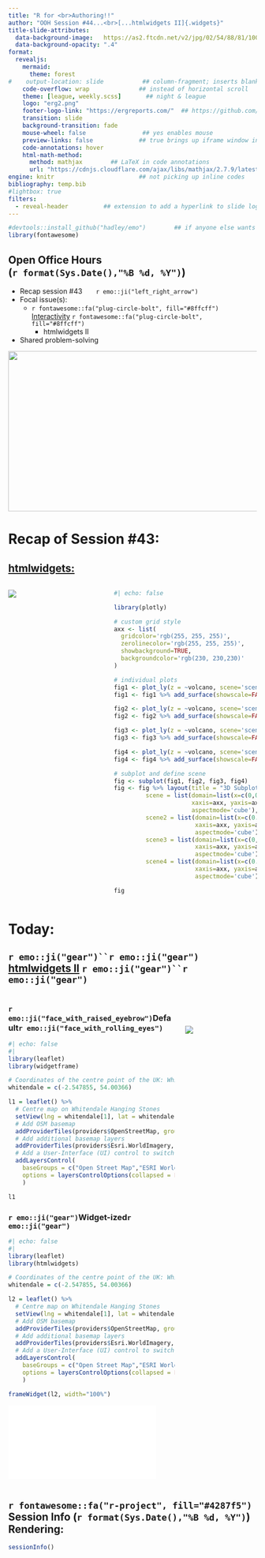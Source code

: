 ```yaml
---
title: "R for <br>Authoring!!" 
author: "OOH Session #44...<br>[...htmlwidgets II]{.widgets}" 
title-slide-attributes: 
  data-background-image:   https://as2.ftcdn.net/v2/jpg/02/54/88/81/1000_F_254888185_zN5cp9JpNTODOA00fWfaHHlj5KHK2c2s.jpg
  data-background-opacity: ".4"
format:
  revealjs:
    mermaid:
      theme: forest
#    output-location: slide           ## column-fragment; inserts blank 2nd slide
    code-overflow: wrap              ## instead of horizontal scroll
    theme: [league, weekly.scss]       ## night & league
    logo: "erg2.png"
    footer-logo-link: "https://ergreports.com/"  ## https://github.com/shafayetShafee/reveal-header#readme
    transition: slide
    background-transition: fade
    mouse-wheel: false                ## yes enables mouse
    preview-links: false             ## true brings up iframe window instead of "site"
    code-annotations: hover 
    html-math-method: 
      method: mathjax        ## LaTeX in code annotations
      url: "https://cdnjs.cloudflare.com/ajax/libs/mathjax/2.7.9/latest.js?config=TeX-MML-AM_CHTML"
engine: knitr                        ## not picking up inline codes
bibliography: temp.bib
#lightbox: true
filters: 
  - reveal-header          ## extension to add a hyperlink to slide logo
---
```


```r
#devtools::install_github("hadley/emo")        ## if anyone else wants to render
library(fontawesome)
```

## Open Office Hours <br>(`r format(Sys.Date(),"%B %d, %Y")`)

::: {layout="[80,20]"}
::: first-column
-   Recap session #43&nbsp;&nbsp;&nbsp;&nbsp;&nbsp;&nbsp;&nbsp;`r emo::ji("left_right_arrow")`
-   Focal issue(s):
    - `r fontawesome::fa("plug-circle-bolt", fill="#8ffcff")` [[Interactivity]{.electric}](https://quarto.org/docs/interactive/) `r fontawesome::fa("plug-circle-bolt", fill="#8ffcff")`
      + [htmlwidgets II]{.widgets}
-   Shared problem-solving
:::

::: second-column
:::

:::

![](img/title43.JPG){.absolute top="170" right="-120" width="600" height="325"}

# Recap of Session #43: 

## [[htmlwidgets:]{.widgets}](https://gallery.htmlwidgets.org/) 

:::: {.columns}

::: {.column width="40%"}
![](https://i.giphy.com/media/v1.Y2lkPTc5MGI3NjExeWd4YTA2NHdodHlzNnFwcGZoODljb2E4OTRtbnlzYXVzM2gydTU3biZlcD12MV9pbnRlcm5hbF9naWZfYnlfaWQmY3Q9Zw/6x0YwnavyPeqeAiZ2T/giphy.gif){.absolute left="-150" top="200"}
:::

::: {.column width="60%"}
```r
#| echo: false

library(plotly)

# custom grid style
axx <- list(
  gridcolor='rgb(255, 255, 255)',
  zerolinecolor='rgb(255, 255, 255)',
  showbackground=TRUE,
  backgroundcolor='rgb(230, 230,230)'
)

# individual plots
fig1 <- plot_ly(z = ~volcano, scene='scene1') 
fig1 <- fig1 %>% add_surface(showscale=FALSE)

fig2 <- plot_ly(z = ~volcano, scene='scene2') 
fig2 <- fig2 %>% add_surface(showscale=FALSE)

fig3 <- plot_ly(z = ~volcano, scene='scene3') 
fig3 <- fig3 %>% add_surface(showscale=FALSE)

fig4 <- plot_ly(z = ~volcano, scene='scene4') 
fig4 <- fig4 %>% add_surface(showscale=FALSE)

# subplot and define scene
fig <- subplot(fig1, fig2, fig3, fig4) 
fig <- fig %>% layout(title = "3D Subplots",
         scene = list(domain=list(x=c(0,0.5),y=c(0.5,1)),
                      xaxis=axx, yaxis=axx, zaxis=axx,
                      aspectmode='cube'),
         scene2 = list(domain=list(x=c(0.5,1),y=c(0.5,1)),
                       xaxis=axx, yaxis=axx, zaxis=axx,
                       aspectmode='cube'),
         scene3 = list(domain=list(x=c(0,0.5),y=c(0,0.5)),
                       xaxis=axx, yaxis=axx, zaxis=axx,
                       aspectmode='cube'),
         scene4 = list(domain=list(x=c(0.5,1),y=c(0,0.5)),
                       xaxis=axx, yaxis=axx, zaxis=axx,
                       aspectmode='cube'))

fig

```
:::
::::

# Today: 

## `r emo::ji("gear")``r emo::ji("gear")` [[htmlwidgets II]{.widgets}](https://www.htmlwidgets.org/develop_sizing.html) `r emo::ji("gear")``r emo::ji("gear")` 

:::: {.columns}

::: {.column width="70%"}

::: {.panel-tabset}

### `r emo::ji("face_with_raised_eyebrow")`Default`r emo::ji("face_with_rolling_eyes")` 

```r
#| echo: false
#| 
library(leaflet)
library(widgetframe)

# Coordinates of the centre point of the UK: Whitendale Hanging Stones
whitendale = c(-2.547855, 54.00366)

l1 = leaflet() %>%
  # Centre map on Whitendale Hanging Stones
  setView(lng = whitendale[1], lat = whitendale[2], zoom = 6) %>% 
  # Add OSM basemap
  addProviderTiles(providers$OpenStreetMap, group = "Open Street Map") %>% 
  # Add additional basemap layers
  addProviderTiles(providers$Esri.WorldImagery, group = "ESRI World Imagery") %>% 
  # Add a User-Interface (UI) control to switch layers
  addLayersControl(
    baseGroups = c("Open Street Map","ESRI World Imagery"),
    options = layersControlOptions(collapsed = FALSE)
    )

l1
```

### `r emo::ji("gear")`Widget-ized`r emo::ji("gear")`

```r
#| echo: false
#| 
library(leaflet)
library(htmlwidgets)

# Coordinates of the centre point of the UK: Whitendale Hanging Stones
whitendale = c(-2.547855, 54.00366)

l2 = leaflet() %>%
  # Centre map on Whitendale Hanging Stones
  setView(lng = whitendale[1], lat = whitendale[2], zoom = 6) %>% 
  # Add OSM basemap
  addProviderTiles(providers$OpenStreetMap, group = "Open Street Map") %>% 
  # Add additional basemap layers
  addProviderTiles(providers$Esri.WorldImagery, group = "ESRI World Imagery") %>% 
  # Add a User-Interface (UI) control to switch layers
  addLayersControl(
    baseGroups = c("Open Street Map","ESRI World Imagery"),
    options = layersControlOptions(collapsed = FALSE)
    )

frameWidget(l2, width="100%")

```

![](hc_gdpr.html)

:::

:::

::: {.column width="30%"}

<br>
<br>
<br>
![](https://i.giphy.com/media/v1.Y2lkPTc5MGI3NjExYjJ1aWV1OWppNWR3OXJzZXg0c2xtcWM1MjAyOHNpdmF3b2FydWFieCZlcD12MV9pbnRlcm5hbF9naWZfYnlfaWQmY3Q9Zw/G2MPcSmq0DZcs/giphy.gif)

:::

::::

## `r fontawesome::fa("r-project", fill="#4287f5")` Session Info (`r format(Sys.Date(),"%B %d, %Y")`) Rendering:

```r
sessionInfo()
```


